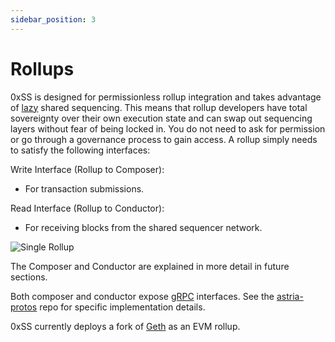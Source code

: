 ```yaml
---
sidebar_position: 3
---
```


# Rollups


<DeploymentsRedirect />

0xSS is designed for permissionless rollup integration and takes advantage of [lazy](https://en.wikipedia.org/wiki/Lazy_evaluation?ref=blog.0xss.io) shared sequencing. This means that rollup developers have total sovereignty over their own execution state and can swap out sequencing layers without fear of being locked in. You do not need to ask for permission or go through a governance process to gain access. A rollup simply needs to satisfy the following interfaces:

Write Interface (Rollup to Composer):
- For transaction submissions.

Read Interface (Rollup to Conductor):
- For receiving blocks from the shared sequencer network.

![Single Rollup](../assets/single-rollup.png)

The Composer and Conductor are explained in more detail in future sections.

Both composer and conductor expose [gRPC](https://grpc.io/) interfaces. See the [astria-protos](https://github.com/0xss-network/astria/tree/main/crates/astria-proto) repo for specific implementation details.

0xSS currently deploys a fork of
[Geth](https://github.com/0xss-network/go-ethereum) as an EVM rollup. 
